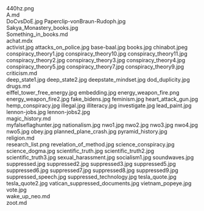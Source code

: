     
<PopImage className="float-right clear-right sm:m-1 sm:ml-4" src={PNG_440hz_png} alt="440hz.png">
	440hz.png
</PopImage>
<div className="w-full md:max-w-[80rem] float-right italic">
	<MD_A_md />
	A.md
</div>
<PopImage className="float-left clear-left sm:m-1 sm:mr-4" src={JPG_DoCvsDoE_jpg} alt="DoCvsDoE.jpg">
	DoCvsDoE.jpg
</PopImage>
<PopImage className="float-right clear-right sm:m-1 sm:ml-4" src={JPG_Paperclip_vonBraun_Rudoph_jpg} alt="Paperclip-vonBraun-Rudoph.jpg">
	Paperclip-vonBraun-Rudoph.jpg
</PopImage>
<PopImage className="float-left clear-left sm:m-1 sm:mr-4" src={JPG_Sakya_Monastery_books_jpg} alt="Sakya_Monastery_books.jpg">
	Sakya_Monastery_books.jpg
</PopImage>
<div className="w-full md:max-w-[80rem] float-right italic">
	<MD_Something_in_books_md />
	Something_in_books.md
</div>
<div className="w-full md:max-w-[80rem] float-right italic">
	<MDX_achat_mdx />
	achat.mdx
</div>
<PopImage className="float-right clear-right sm:m-1 sm:ml-4" src={JPG_activist_jpg} alt="activist.jpg">
	activist.jpg
</PopImage>
<PopImage className="float-left clear-left sm:m-1 sm:mr-4" src={JPG_attacks_on_police_jpg} alt="attacks_on_police.jpg">
	attacks_on_police.jpg
</PopImage>
<PopImage className="float-right clear-right sm:m-1 sm:ml-4" src={JPG_base_baal_jpg} alt="base-baal.jpg">
	base-baal.jpg
</PopImage>
<PopImage className="float-left clear-left sm:m-1 sm:mr-4" src={JPG_books_jpg} alt="books.jpg">
	books.jpg
</PopImage>
<PopImage className="float-right clear-right sm:m-1 sm:ml-4" src={JPEG_chinabot_jpeg} alt="chinabot.jpeg">
	chinabot.jpeg
</PopImage>
<PopImage className="float-left clear-left sm:m-1 sm:mr-4" src={JPG_conspiracy_theory1_jpg} alt="conspiracy_theory1.jpg">
	conspiracy_theory1.jpg
</PopImage>
<PopImage className="float-right clear-right sm:m-1 sm:ml-4" src={JPG_conspiracy_theory10_jpg} alt="conspiracy_theory10.jpg">
	conspiracy_theory10.jpg
</PopImage>
<PopImage className="float-left clear-left sm:m-1 sm:mr-4" src={JPG_conspiracy_theory11_jpg} alt="conspiracy_theory11.jpg">
	conspiracy_theory11.jpg
</PopImage>
<PopImage className="float-right clear-right sm:m-1 sm:ml-4" src={JPG_conspiracy_theory2_jpg} alt="conspiracy_theory2.jpg">
	conspiracy_theory2.jpg
</PopImage>
<PopImage className="float-left clear-left sm:m-1 sm:mr-4" src={JPG_conspiracy_theory3_jpg} alt="conspiracy_theory3.jpg">
	conspiracy_theory3.jpg
</PopImage>
<PopImage className="float-right clear-right sm:m-1 sm:ml-4" src={JPG_conspiracy_theory4_jpg} alt="conspiracy_theory4.jpg">
	conspiracy_theory4.jpg
</PopImage>
<PopImage className="float-left clear-left sm:m-1 sm:mr-4" src={JPG_conspiracy_theory5_jpg} alt="conspiracy_theory5.jpg">
	conspiracy_theory5.jpg
</PopImage>
<PopImage className="float-right clear-right sm:m-1 sm:ml-4" src={JPG_conspiracy_theory7_jpg} alt="conspiracy_theory7.jpg">
	conspiracy_theory7.jpg
</PopImage>
<PopImage className="float-left clear-left sm:m-1 sm:mr-4" src={JPG_conspiracy_theory9_jpg} alt="conspiracy_theory9.jpg">
	conspiracy_theory9.jpg
</PopImage>
<div className="w-full md:max-w-[80rem] float-right italic">
	<MD_criticism_md />
	criticism.md
</div>
<PopImage className="float-right clear-right sm:m-1 sm:ml-4" src={JPG_deep_state1_jpg} alt="deep_state1.jpg">
	deep_state1.jpg
</PopImage>
<PopImage className="float-left clear-left sm:m-1 sm:mr-4" src={JPG_deep_state2_jpg} alt="deep_state2.jpg">
	deep_state2.jpg
</PopImage>
<PopImage className="float-right clear-right sm:m-1 sm:ml-4" src={JPG_deepstate_mindset_jpg} alt="deepstate_mindset.jpg">
	deepstate_mindset.jpg
</PopImage>
<PopImage className="float-left clear-left sm:m-1 sm:mr-4" src={JPG_dod_duplicity_jpg} alt="dod_duplicity.jpg">
	dod_duplicity.jpg
</PopImage>
<div className="w-full md:max-w-[80rem] float-right italic">
	<MD_drugs_md />
	drugs.md
</div>
<PopImage className="float-right clear-right sm:m-1 sm:ml-4" src={JPG_eiffel_tower_free_energy_jpg} alt="eiffel_tower_free_energy.jpg">
	eiffel_tower_free_energy.jpg
</PopImage>
<PopImage className="float-left clear-left sm:m-1 sm:mr-4" src={JPG_embedding_jpg} alt="embedding.jpg">
	embedding.jpg
</PopImage>
<PopImage className="float-right clear-right sm:m-1 sm:ml-4" src={PNG_energy_weapon_fire_png} alt="energy_weapon_fire.png">
	energy_weapon_fire.png
</PopImage>
<PopImage className="float-left clear-left sm:m-1 sm:mr-4" src={JPG_energy_weapon_fire2_jpg} alt="energy_weapon_fire2.jpg">
	energy_weapon_fire2.jpg
</PopImage>
<PopImage className="float-right clear-right sm:m-1 sm:ml-4" src={JPG_fake_bidens_jpg} alt="fake_bidens.jpg">
	fake_bidens.jpg
</PopImage>
<PopImage className="float-left clear-left sm:m-1 sm:mr-4" src={JPG_feminism_jpg} alt="feminism.jpg">
	feminism.jpg
</PopImage>
<PopImage className="float-right clear-right sm:m-1 sm:ml-4" src={JPG_heart_attack_gun_jpg} alt="heart_attack_gun.jpg">
	heart_attack_gun.jpg
</PopImage>
<PopImage className="float-left clear-left sm:m-1 sm:mr-4" src={JPG_hemp_conspiracy_jpg} alt="hemp_conspiracy.jpg">
	hemp_conspiracy.jpg
</PopImage>
<PopImage className="float-right clear-right sm:m-1 sm:ml-4" src={JPG_illegal_jpg} alt="illegal.jpg">
	illegal.jpg
</PopImage>
<PopImage className="float-left clear-left sm:m-1 sm:mr-4" src={JPG_illiteracy_jpg} alt="illiteracy.jpg">
	illiteracy.jpg
</PopImage>
<PopImage className="float-right clear-right sm:m-1 sm:ml-4" src={JPG_investigate_jpg} alt="investigate.jpg">
	investigate.jpg
</PopImage>
<PopImage className="float-left clear-left sm:m-1 sm:mr-4" src={JPG_lead_paint_jpg} alt="lead_paint.jpg">
	lead_paint.jpg
</PopImage>
<PopImage className="float-right clear-right sm:m-1 sm:ml-4" src={JPG_lennon_jobs_jpg} alt="lennon-jobs.jpg">
	lennon-jobs.jpg
</PopImage>
<PopImage className="float-left clear-left sm:m-1 sm:mr-4" src={JPG_lennon_jobs2_jpg} alt="lennon-jobs2.jpg">
	lennon-jobs2.jpg
</PopImage>
<div className="w-full md:max-w-[80rem] float-right italic">
	<MD_magic_history_md />
	magic_history.md
</div>
<PopImage className="float-right clear-right sm:m-1 sm:ml-4" src={JPG_myfalseflaghunter_jpg} alt="myfalseflaghunter.jpg">
	myfalseflaghunter.jpg
</PopImage>
<PopImage className="float-left clear-left sm:m-1 sm:mr-4" src={JPG_nationalism_jpg} alt="nationalism.jpg">
	nationalism.jpg
</PopImage>
<PopImage className="float-right clear-right sm:m-1 sm:ml-4" src={JPG_nwo1_jpg} alt="nwo1.jpg">
	nwo1.jpg
</PopImage>
<PopImage className="float-left clear-left sm:m-1 sm:mr-4" src={JPG_nwo2_jpg} alt="nwo2.jpg">
	nwo2.jpg
</PopImage>
<PopImage className="float-right clear-right sm:m-1 sm:ml-4" src={JPG_nwo3_jpg} alt="nwo3.jpg">
	nwo3.jpg
</PopImage>
<PopImage className="float-left clear-left sm:m-1 sm:mr-4" src={JPG_nwo4_jpg} alt="nwo4.jpg">
	nwo4.jpg
</PopImage>
<PopImage className="float-right clear-right sm:m-1 sm:ml-4" src={JPG_nwo5_jpg} alt="nwo5.jpg">
	nwo5.jpg
</PopImage>
<PopImage className="float-left clear-left sm:m-1 sm:mr-4" src={JPG_obey_jpg} alt="obey.jpg">
	obey.jpg
</PopImage>
<PopImage className="float-right clear-right sm:m-1 sm:ml-4" src={JPG_planned_plane_crash_jpg} alt="planned_plane_crash.jpg">
	planned_plane_crash.jpg
</PopImage>
<PopImage className="float-left clear-left sm:m-1 sm:mr-4" src={JPG_pyramid_history_jpg} alt="pyramid_history.jpg">
	pyramid_history.jpg
</PopImage>
<div className="w-full md:max-w-[80rem] float-right italic">
	<MD_religion_md />
	religion.md
</div>
<PopImage className="float-right clear-right sm:m-1 sm:ml-4" src={PNG_research_list_png} alt="research_list.png">
	research_list.png
</PopImage>
<PopImage className="float-left clear-left sm:m-1 sm:mr-4" src={JPG_revelation_of_method_jpg} alt="revelation_of_method.jpg">
	revelation_of_method.jpg
</PopImage>
<PopImage className="float-right clear-right sm:m-1 sm:ml-4" src={JPG_science_conspiracy_jpg} alt="science_conspiracy.jpg">
	science_conspiracy.jpg
</PopImage>
<PopImage className="float-left clear-left sm:m-1 sm:mr-4" src={JPG_science_dogma_jpg} alt="science_dogma.jpg">
	science_dogma.jpg
</PopImage>
<PopImage className="float-right clear-right sm:m-1 sm:ml-4" src={JPG_scientific_truth_jpg} alt="scientific_truth.jpg">
	scientific_truth.jpg
</PopImage>
<PopImage className="float-left clear-left sm:m-1 sm:mr-4" src={JPG_scientific_truth2_jpg} alt="scientific_truth2.jpg">
	scientific_truth2.jpg
</PopImage>
<PopImage className="float-right clear-right sm:m-1 sm:ml-4" src={JPG_scientific_truth3_jpg} alt="scientific_truth3.jpg">
	scientific_truth3.jpg
</PopImage>
<PopImage className="float-left clear-left sm:m-1 sm:mr-4" src={JPG_sexual_harassment_jpg} alt="sexual_harassment.jpg">
	sexual_harassment.jpg
</PopImage>
<PopImage className="float-right clear-right sm:m-1 sm:ml-4" src={JPG_socialism1_jpg} alt="socialism1.jpg">
	socialism1.jpg
</PopImage>
<PopImage className="float-left clear-left sm:m-1 sm:mr-4" src={JPG_soundwaves_jpg} alt="soundwaves.jpg">
	soundwaves.jpg
</PopImage>
<PopImage className="float-right clear-right sm:m-1 sm:ml-4" src={JPG_suppressed_jpg} alt="suppressed.jpg">
	suppressed.jpg
</PopImage>
<PopImage className="float-left clear-left sm:m-1 sm:mr-4" src={JPG_suppressed2_jpg} alt="suppressed2.jpg">
	suppressed2.jpg
</PopImage>
<PopImage className="float-right clear-right sm:m-1 sm:ml-4" src={JPG_suppressed3_jpg} alt="suppressed3.jpg">
	suppressed3.jpg
</PopImage>
<PopImage className="float-left clear-left sm:m-1 sm:mr-4" src={JPG_suppressed5_jpg} alt="suppressed5.jpg">
	suppressed5.jpg
</PopImage>
<PopImage className="float-right clear-right sm:m-1 sm:ml-4" src={JPG_suppressed6_jpg} alt="suppressed6.jpg">
	suppressed6.jpg
</PopImage>
<PopImage className="float-left clear-left sm:m-1 sm:mr-4" src={JPG_suppressed7_jpg} alt="suppressed7.jpg">
	suppressed7.jpg
</PopImage>
<PopImage className="float-right clear-right sm:m-1 sm:ml-4" src={JPG_suppressed8_jpg} alt="suppressed8.jpg">
	suppressed8.jpg
</PopImage>
<PopImage className="float-left clear-left sm:m-1 sm:mr-4" src={JPG_suppressed9_jpg} alt="suppressed9.jpg">
	suppressed9.jpg
</PopImage>
<PopImage className="float-right clear-right sm:m-1 sm:ml-4" src={JPG_suppressed_speech_jpg} alt="suppressed_speech.jpg">
	suppressed_speech.jpg
</PopImage>
<PopImage className="float-left clear-left sm:m-1 sm:mr-4" src={JPG_suppressed_technology_jpg} alt="suppressed_technology.jpg">
	suppressed_technology.jpg
</PopImage>
<PopImage className="float-right clear-right sm:m-1 sm:ml-4" src={JPG_tesla_quote_jpg} alt="tesla_quote.jpg">
	tesla_quote.jpg
</PopImage>
<PopImage className="float-left clear-left sm:m-1 sm:mr-4" src={JPG_tesla_quote2_jpg} alt="tesla_quote2.jpg">
	tesla_quote2.jpg
</PopImage>
<PopImage className="float-right clear-right sm:m-1 sm:ml-4" src={JPG_vatican_suppressed_documents_jpg} alt="vatican_suppressed_documents.jpg">
	vatican_suppressed_documents.jpg
</PopImage>
<PopImage className="float-left clear-left sm:m-1 sm:mr-4" src={JPG_vietnam_popeye_jpg} alt="vietnam_popeye.jpg">
	vietnam_popeye.jpg
</PopImage>
<PopImage className="float-right clear-right sm:m-1 sm:ml-4" src={JPG_vote_jpg} alt="vote.jpg">
	vote.jpg
</PopImage>
<div className="w-full md:max-w-[80rem] float-right italic">
	<MD_wake_up_neo_md />
	wake_up_neo.md
</div>
<div className="w-full md:max-w-[80rem] float-right italic">
	<MD_zoot_md />
	zoot.md
</div>
